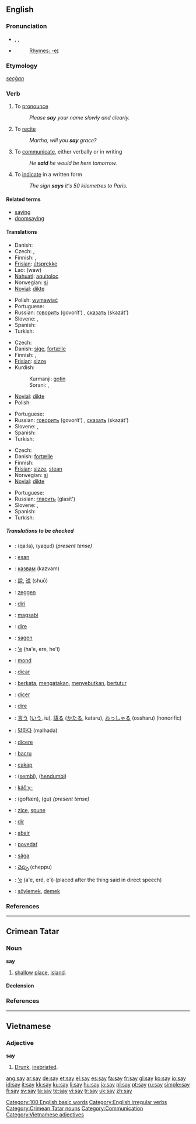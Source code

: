 {{wikipedia}}
==English==

{{rank|am|way|even|123|say|well|many|work}}

===Pronunciation===
* {{enPR|sā}}, {{IPA|/seɪ/}}, {{SAMPA|/seI/}}
* {{audio|en-us-say.ogg|Audio (US)}}
*: [[Rhymes:English:-eɪ|Rhymes: -eɪ]]

===Etymology===
{{OE.}} ''[[secġan]]''

===Verb===
{{en-verb|says|saying|said}}

# To [[pronounce]]
#: ''Please '''say''' your name slowly and clearly.''
# To [[recite]]
#: ''Martha, will you '''say''' grace?''
# To [[communicate]], either verbally or in writing
#: ''He '''said''' he would be here tomorrow.''
# To [[indicate]] in a written form
#: ''The sign '''says''' it's 50 kilometres to Paris.''

====Related terms====
* [[saying]]
* [[doomsaying]]

====Translations====
{{trans-top|To pronounce}}
* Danish: {{t-|da|sige}}
* Czech: {{t+|cs|říct}}, {{t-|cs|povědět}}
* Finnish: {{t+|fi|sanoa}}, {{t+|fi|kertoa}}
* [[Frisian]]: [[útsprekke]]
* Lao: {{Laoo|[[ເວົ້າ]]}} (waw)
* [[Nahuatl]]: [[aquitoloc]]
* Norwegian: [[si]]
* [[Novial]]: [[dikte]]
{{trans-mid}}
* Polish: [[wymawiać]]
* Portuguese: {{t+|pt|dizer}}
* Russian: [[говорить]] (govorít') {{impf}}, [[сказать]] (skazát') {{pf}}
* Slovene: {{t+|sl|reči}}, {{t+|sl|povedati}}
* Spanish: {{t+|es|decir}}
* Turkish: {{t+|tr|söylemek}}
{{trans-bottom}}

{{trans-top|To communicate verbally or in writing}}
* Czech: {{t+|cs|říct}}
* Danish: [[sige]], [[fortælle]]
* Finnish: {{t+|fi|sanoa}}, {{t-|fi|virkkaa}}
* [[Frisian]]: [[sizze]]
* Kurdish:
*: Kurmanji: [[gotin]]
*: Sorani: {{t|ku|گۆتن|tr=gotin|sc=KUchar}}, {{t|ku|وتن|tr=witin|sc=KUchar}}
* [[Novial]]: [[dikte]]
* Polish: {{t+|pl|mówić}}
{{trans-mid}}
* Portuguese: {{t+|pt|dizer}}
* Russian: [[говорить]] (govorít') {{impf}}, [[сказать]] (skazát') {{pf}}
* Slovene: {{t+|sl|reči}}, {{t-|sl|praviti}}
* Spanish: {{t+|es|decir}}
* Turkish: {{t+|tr|demek}}
{{trans-bottom}}

{{trans-top|To indicate in a written form}}
* Czech: {{t+|cs|říct}}
* Danish: [[fortælle]]
* Finnish: {{t+|fi|näyttää}}
* [[Frisian]]: [[sizze]], [[stean]]
* Norwegian: [[si]]
* [[Novial]]: [[dikte]]
{{trans-mid}}
* Portuguese: {{t+|pt|dizer}}
* Russian: [[гласить]] (glasít') {{impf}}
* Slovene: {{t+|sl|reči}}, {{t-|sl|praviti}}
* Spanish: {{t+|es|decir}}
* Turkish: {{t+|tr|söylemek}}
{{trans-bottom}}

=====Translations to be checked=====
{{checktrans}}

* {{ttbc|Arabic}}: {{ARchar|[[قال]]}} (qa:la), {{ARchar|[[يقول|يَقول]]}} (yaqu:l) ''(present tense)''
* {{ttbc|Basque}}: [[esan]]
* {{ttbc|Bulgarian}}: [[казвам]] (kazvam)
* {{ttbc|Chinese}}: [[說]], [[说]] (shuō)
* {{ttbc|Dutch}}: [[zeggen]]
* {{ttbc|Esperanto}}: [[diri]]
* {{ttbc|Filipino}}: [[magsabi]]
* {{ttbc|French}}: [[dire]]
* {{ttbc|German}}: [[sagen]]
* {{ttbc|Guaraní}}: [['e]] (ha'e, ere, he'i)
* {{ttbc|Hungarian}}: [[mond]]
* {{ttbc|Ido}}: [[dicar]]
* {{ttbc|Indonesian}}: [[kata|berkata]], [[kata|mengatakan]], [[sebut|menyebutkan]], [[tutur|bertutur]]
* {{ttbc|Interlingua}}: [[dicer]]
* {{ttbc|Italian}}: [[dire]]
* {{ttbc|Japanese}}: [[言う]] ([[いう]], iu), [[語る]] ([[かたる]], kataru), [[おっしゃる]] (ossharu) (honorific)
* {{ttbc|Korean}}: [[말하다]] (malhada)

* {{ttbc|Latin}}: [[dicere]]
* {{ttbc|Lojban}}: [[bacru]]
* {{ttbc|Malay}}: [[cakap]]
* {{ttbc|Manchu}}: ([[sembi]]), ([[hendumbi]])
* {{ttbc|Central Sierra Miwok}}: [[káčˑy-]]
* {{ttbc|Persian}}: {{FAchar|[[گفتن|گُفتَن]]}} (goftæn), {{FAchar|[[گو]]}} (gu) ''(present tense)''
* {{ttbc|Romanian}}: [[zice]], [[spune]]
* {{ttbc|Romansch}}: [[dir]]
* {{ttbc|Scottish Gaelic}}: [[abair]]
* {{ttbc|Slovak}}: [[povedať]]
* {{ttbc|Swedish}}: [[säga]]
* {{ttbc|Telugu}}: [[చెప్పు]] (cheppu)
* {{ttbc|Tupinambá}}: [['e]] (a'e, eré, e'i) (placed after the thing said in direct speech)
* {{ttbc|Turkish}}: [[söylemek]], [[demek]]

===References===
{{R:Century 1911}}
{{R:Webster 1913}}

[[Category:100 English basic words]]
[[Category:English irregular verbs]]

----

==Crimean Tatar==

===Noun===
'''say'''

# [[shallow]] [[place]], [[island]].

====Declension====
{{crh-latin-noun|nıñ|ğa|nı|da|dan}}

===References===
{{R:Useinov-Mireev 2002}}

[[Category:Crimean Tatar nouns]]

----

==Vietnamese==

===Adjective===
'''say'''

# [[drunk|Drunk]], [[inebriated]].

[[Category:Communication]]
[[Category:Vietnamese adjectives]]

[[ang:say]]
[[ar:say]]
[[de:say]]
[[et:say]]
[[el:say]]
[[es:say]]
[[fa:say]]
[[fr:say]]
[[gl:say]]
[[ko:say]]
[[io:say]]
[[id:say]]
[[it:say]]
[[kk:say]]
[[ku:say]]
[[li:say]]
[[hu:say]]
[[ja:say]]
[[pl:say]]
[[pt:say]]
[[ru:say]]
[[simple:say]]
[[fi:say]]
[[sv:say]]
[[ta:say]]
[[te:say]]
[[vi:say]]
[[tr:say]]
[[uk:say]]
[[zh:say]]